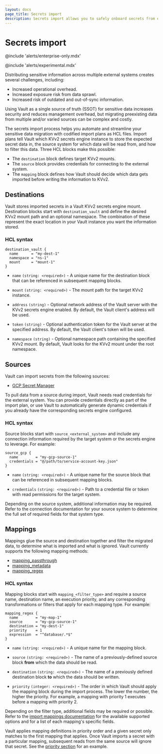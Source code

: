 ```yaml
---
layout: docs
page_title: Secrets import
description: Secrets import allows you to safely onboard secrets from external sources into Vault KV for management.
---
```



# Secrets import

@include 'alerts/enterprise-only.mdx'

@include 'alerts/experimental.mdx'

Distributing sensitive information across multiple external systems creates
several challenges, including:

- Increased operational overhead.
- Increased exposure risk from data sprawl.
- Increased risk of outdated and out-of-sync information.

Using Vault as a single source of truth (SSOT) for sensitive data increases
security and reduces management overhead, but migrating preexisting data from multiple
and/or varied sources can be complex and costly. 

The secrets import process helps you automate and streamline your sensitive data
migration with codified import plans as HCL files. Import plans tell Vault which KVv2 secrets
engine instance to store the expected secret data in, the source system for which data will be
read from, and how to filter this data. Three HCL blocks make this possible:

- The `destination` block defines target KVv2 mounts.
- The `source` block provides credentials for connecting to the external system.
- The `mapping` block defines how Vault should decide which data gets imported before
  writing the information to KVv2.

## Destinations

Vault stores imported secrets in a Vault KVv2 secrets engine mount. Destination
blocks start with `destination_vault` and define the desired KVv2 mount path and
an optional namespace. The combination of these represent the exact location in your
Vault instance you want the information stored.

### HCL syntax


```hcl
destination_vault {
  name      = "my-dest-1"
  namespace = "ns-1"
  mount     = "mount-1"
}
```

- `name` `(string: <required>)` - A unique name for the destination block that can
  be referenced in subsequent mapping blocks.

- `mount` `(string: <required>)` - The mount path for the target KVv2 instance.

- `address` `(string)` - Optional network address of the Vault server with the
  KVv2 secrets engine enabled. By default, the Vault client's address will be used.

- `token` `(string)` - Optional authentication token for the Vault server at the
  specified address. By default, the Vault client's token will be used.

- `namespace` `(string)` - Optional namespace path containing the specified KVv2
  mount. By default, Vault looks for the KVv2 mount under the root namespace.



## Sources

Vault can import secrets from the following sources:
- [GCP Secret Manager](/vault/docs/import/gcpsm)

To pull data from a source during import, Vault needs read credentials for the
external system. You can provide credentials directly as part of the import
plan, or use Vault to automatically generate dynamic credentials if you already
have the corresponding secrets engine configured.

### HCL syntax

Source blocks start with `source_<external_system>` and include any connection
information required by the target system or the secrets engine to leverage. For example:

```hcl
source_gcp {
  name        = "my-gcp-source-1"
  credentials = "@/path/to/service-account-key.json"
}
```

- `name` `(string: <required>)` - A unique name for the source block that can be
  referenced in subsequent mapping blocks.

- `credentials` `(string: <required>)` - Path to a credential file or token with
  read permissions for the target system.

Depending on the source system, additional information may be required. Refer to
the connection documentation for your source system to determine the full set of
required fields for that system type.



## Mappings

Mappings glue the source and destination together and filter the migrated data,
to determine what is imported and what is ignored. Vault currently supports the
following mapping methods:

- [mapping_passthrough](/vault/docs/import/mappings#passthrough)
- [mapping_metadata](/vault/docs/import/mappings#metadata)
- [mapping_regex](/vault/docs/import/mappings#regex)

### HCL syntax

Mapping blocks start with `mapping_<filter_type>` and require a source name,
destination name, an execution priority, and any corresponding transformations
or filters that apply for each mapping type. For example:

```hcl
mapping_regex {
  name        = "my-map-1"
  source      = "my-gcp-source-1"
  destination = "my-dest-1"
  priority    = 1
  expression  = "^database/.*$"
}
```

- `name` `(string: <required>)` - A unique name for the mapping block.

- `source` `(string: <required>)` - The name of a previously-defined source block
  **from** which the data should be read.

- `destination` `(string: <required>)` - The name of a previously defined
  destination block **to** which the data should be written.

- `priority` `(integer: <required>)` - The order in which Vault should apply the
  mapping block during the import process. The lower the number, the higher the
  priority. For example, a mapping with priority 1 executes before a mapping
  with priority 2.

Depending on the filter type, additional fields may be required or possible. Refer
to the [import mappings documentation](/vault/docs/import/mappings) for the available
supported options and for a list of each mapping's specific fields.

<Tip title="Priority matters">

  Vault applies mapping definitions in priority order and a given secret only
  matches to the first mapping that applies. Once Vault imports a secret with a
  particular mapping, subsequent reads from the same source will ignore that
  secret. See the [priority section](/vault/docs/import/mappings#priority) for an example.

</Tip>

